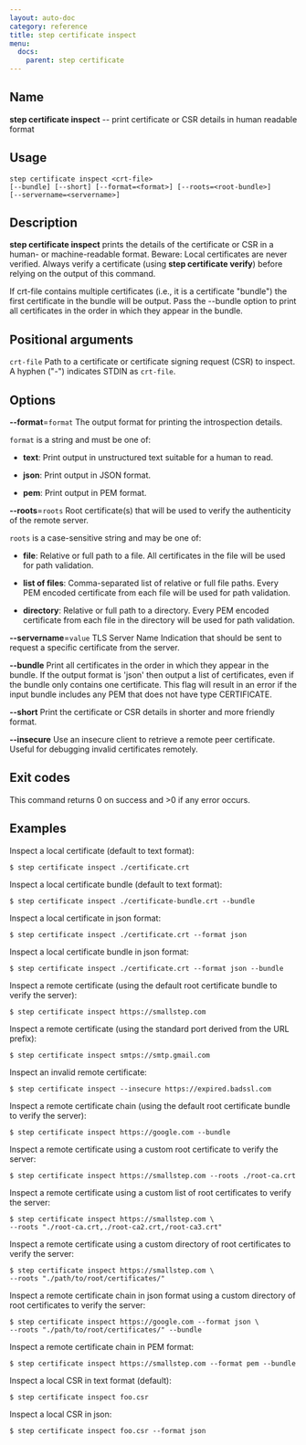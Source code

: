 ```yaml
---
layout: auto-doc
category: reference
title: step certificate inspect
menu:
  docs:
    parent: step certificate
---
```


## Name
**step certificate inspect** -- print certificate or CSR details in human readable format

## Usage

```raw
step certificate inspect <crt-file>
[--bundle] [--short] [--format=<format>] [--roots=<root-bundle>]
[--servername=<servername>]
```

## Description

**step certificate inspect** prints the details of the 
certificate or CSR in a human- or machine-readable format. Beware: Local certificates
are never verified. Always verify a certificate (using **step certificate verify**)
before relying on the output of this command.

If crt-file contains multiple certificates (i.e., it is a certificate "bundle")
the first certificate in the bundle will be output. Pass the --bundle option to
print all certificates in the order in which they appear in the bundle.

## Positional arguments

`crt-file`
Path to a certificate or certificate signing request (CSR) to inspect. A hyphen ("-") indicates STDIN as `crt-file`.

## Options


**--format**=`format`
The output format for printing the introspection details.

`format` is a string and must be one of:

- **text**: Print output in unstructured text suitable for a human to read.

- **json**: Print output in JSON format.

- **pem**: Print output in PEM format.

**--roots**=`roots`
Root certificate(s) that will be used to verify the
authenticity of the remote server.

`roots` is a case-sensitive string and may be one of:

- **file**: Relative or full path to a file. All certificates in the file will be used for path validation.

- **list of files**: Comma-separated list of relative or full file paths. Every PEM encoded certificate from each file will be used for path validation.

- **directory**: Relative or full path to a directory. Every PEM encoded certificate from each file in the directory will be used for path validation.

**--servername**=`value`
TLS Server Name Indication that should be sent to request a specific certificate from the server.

**--bundle**
Print all certificates in the order in which they appear in the bundle.
If the output format is 'json' then output a list of certificates, even if
the bundle only contains one certificate. This flag will result in an error
if the input bundle includes any PEM that does not have type CERTIFICATE.

**--short**
Print the certificate or CSR details in shorter and more friendly format.

**--insecure**
Use an insecure client to retrieve a remote peer certificate. Useful for
debugging invalid certificates remotely.

## Exit codes

This command returns 0 on success and >0 if any error occurs.

## Examples

Inspect a local certificate (default to text format):
```shell
$ step certificate inspect ./certificate.crt
```

Inspect a local certificate bundle (default to text format):
```shell
$ step certificate inspect ./certificate-bundle.crt --bundle
```

Inspect a local certificate in json format:
```shell
$ step certificate inspect ./certificate.crt --format json
```

Inspect a local certificate bundle in json format:
```shell
$ step certificate inspect ./certificate.crt --format json --bundle
```

Inspect a remote certificate (using the default root certificate bundle to verify the server):
```shell
$ step certificate inspect https://smallstep.com
```

Inspect a remote certificate (using the standard port derived from the URL prefix):
```shell
$ step certificate inspect smtps://smtp.gmail.com
```

Inspect an invalid remote certificate:
```shell
$ step certificate inspect --insecure https://expired.badssl.com
```

Inspect a remote certificate chain (using the default root certificate bundle to verify the server):
```shell
$ step certificate inspect https://google.com --bundle
```

Inspect a remote certificate using a custom root certificate to verify the server:
```shell
$ step certificate inspect https://smallstep.com --roots ./root-ca.crt
```

Inspect a remote certificate using a custom list of root certificates to verify the server:
```shell
$ step certificate inspect https://smallstep.com \
--roots "./root-ca.crt,./root-ca2.crt,/root-ca3.crt"
```

Inspect a remote certificate using a custom directory of root certificates to verify the server:
```shell
$ step certificate inspect https://smallstep.com \
--roots "./path/to/root/certificates/"
```

Inspect a remote certificate chain in json format using a custom directory of
root certificates to verify the server:
```shell
$ step certificate inspect https://google.com --format json \
--roots "./path/to/root/certificates/" --bundle
```

Inspect a remote certificate chain in PEM format:
```shell
$ step certificate inspect https://smallstep.com --format pem --bundle
```

Inspect a local CSR in text format (default):
```shell
$ step certificate inspect foo.csr
```

Inspect a local CSR in json:
```shell
$ step certificate inspect foo.csr --format json
```


